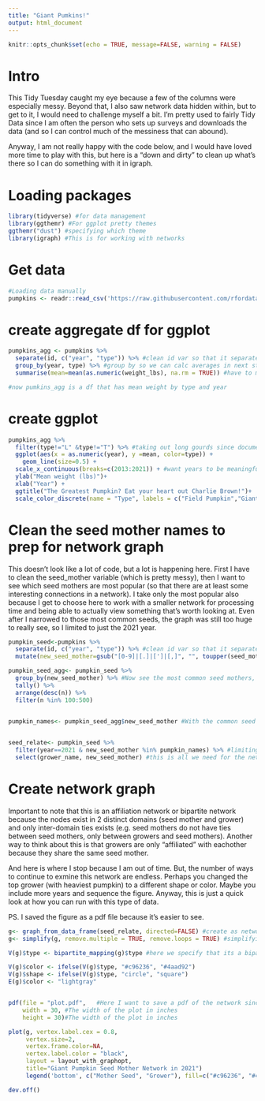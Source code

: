 ```yaml
---
title: "Giant Pumkins!"
output: html_document
---
```


```r
knitr::opts_chunk$set(echo = TRUE, message=FALSE, warning = FALSE)
```
# Intro

This Tidy Tuesday caught my eye because a few of the columns were especially messy. Beyond that, I also saw network data hidden within, but to get to it, I would need to challenge myself a bit. I'm pretty used to fairly Tidy Data since I am often the person who sets up surveys and downloads the data (and so I can control much of the messiness that can abound).

Anyway, I am not really happy with the code below, and I would have loved more time to play with this, but here is a "down and dirty" to clean up what's there so I can do something with it in igraph.

# Loading packages
```r
library(tidyverse) #for data management
library(ggthemr) #For ggplot pretty themes
ggthemr("dust") #specifying which theme
library(igraph) #This is for working with networks
```

# Get data
```r
#Loading data manually
pumpkins <- readr::read_csv('https://raw.githubusercontent.com/rfordatascience/tidytuesday/master/data/2021/2021-10-19/pumpkins.csv')
```

# create aggregate df for ggplot
```r

pumpkins_agg <- pumpkins %>%
  separate(id, c("year", "type")) %>% #clean id var so that it separates year and type into 2 vars
  group_by(year, type) %>% #group by so we can calc averages in next step
  summarise(mean=mean(as.numeric(weight_lbs), na.rm = TRUE)) #have to make weight numeris to create "mean" variable

#now pumkins_agg is a df that has mean weight by type and year
```

# create ggplot
```r
pumpkins_agg %>%
  filter(type!="L" &type!="T") %>% #taking out long gourds since documentation says this is inches, not weight (and also tomatoes)
  ggplot(aes(x = as.numeric(year), y =mean, color=type)) + 
    geom_line(size=0.5) +
  scale_x_continuous(breaks=c(2013:2021)) + #want years to be meaningful as x axis
  ylab("Mean weight (lbs)")+
  xlab("Year") +
  ggtitle("The Greatest Pumpkin? Eat your heart out Charlie Brown!")+
  scale_color_discrete(name = "Type", labels = c("Field Pumpkin","Giant Pumpkin","Giant Squash","Giant Watermelon"))
```

# Clean the seed mother names to prep for network graph

This doesn't look like a lot of code, but a lot is happening here. First I have to clean the seed_mother variable (which is pretty messy), then I want to see which seed mothers are most popular (so that there are at least some interesting connections in a network). I take only the most popular also because I get to choose here to work with a smaller network for processing time and being able to actually view something that's worth looking at. Even after I narrowed to those most common seeds, the graph was still too huge to really see, so I limited to just the 2021 year.
```r
pumpkin_seed<-pumpkins %>%
  separate(id, c("year", "type")) %>% #clean id var so that it separates year and type into 2 vars
  mutate(new_seed_mother=gsub("[0-9]|[.]|[']|[,]", "", toupper(seed_mother))) #taking out digits and a few extra characters and making lal letters uppercase so I can handle names a bit easier, still not perfect, but only want most common anyway

pumpkin_seed_agg<- pumpkin_seed %>%
  group_by(new_seed_mother) %>% #Now see the most common seed mothers, and then grab them for my final df of seeds I want
  tally() %>%
  arrange(desc(n)) %>%
  filter(n %in% 100:500)
  

pumpkin_names<- pumpkin_seed_agg$new_seed_mother #With the common seed names, create vector so I can pull them out in larger df, see %in% below


seed_relate<- pumpkin_seed %>%
  filter(year==2021 & new_seed_mother %in% pumpkin_names) %>% #limiting to 2021 (along with the most common seeds) so that the network is easier to see/handle
  select(grower_name, new_seed_mother) #this is all we need for the network-- the alter and the ego
```

# Create network graph

Important to note that this is an affiliation network or bipartite network because the nodes exist in 2 distinct domains (seed mother and grower) and only inter-domain ties exists (e.g. seed mothers do not have ties between seed mothers, only between growers and seed mothers). Another way to think about this is that growers are only "affiliated" with eachother because they share the same seed mother.

And here is where I stop because I am out of time. But, the number of ways to continue to exmine this network are endless. Perhaps you changed the top grower (with heaviest pumpkin) to a different shape or color. Maybe you include more years and sequence the figure. Anyway, this is just a quick look at how you can run with this type of data.

PS. I saved the figure as a pdf file because it's easier to see.
```r
g<- graph_from_data_frame(seed_relate, directed=FALSE) #create as network graph, directed=false because there is no direction
g<- simplify(g, remove.multiple = TRUE, remove.loops = TRUE) #simplifying so we remove duplicates... if grower grew more than one pumpkin from the same seed mother, we don't really care because they would already be connected with that seed

V(g)$type <- bipartite_mapping(g)$type #here we specify that its a bipartite network, and the 2 "domains" are type
```

```r
V(g)$color <- ifelse(V(g)$type, "#c96236", "#4aad92")
V(g)$shape <- ifelse(V(g)$type, "circle", "square")
E(g)$color <- "lightgray"


pdf(file = "plot.pdf",   #Here I want to save a pdf of the network since it's easier to see
    width = 30, #The width of the plot in inches
    height = 30)#The width of the plot in inches

plot(g, vertex.label.cex = 0.8,
     vertex.size=2,
     vertex.frame.color=NA,
     vertex.label.color = "black",
     layout = layout_with_graphopt,
     title="Giant Pumpkin Seed Mother Network in 2021")
     legend('bottom', c("Mother Seed", "Grower"), fill=c("#c96236", "#4aad92"))

dev.off()
```


